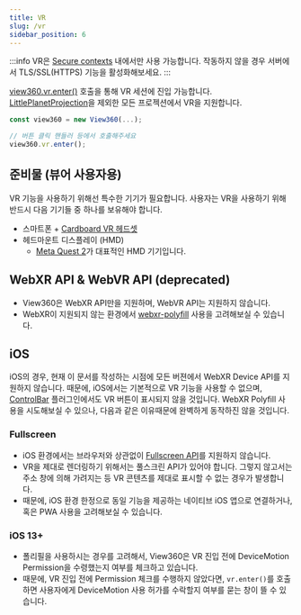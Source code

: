 ```yaml
---
title: VR
slug: /vr
sidebar_position: 6
---
```


:::info
VR은 [Secure contexts](https://developer.mozilla.org/en-US/docs/Web/Security/Secure_Contexts) 내에서만 사용 가능합니다. 작동하지 않을 경우 서버에서 TLS/SSL(HTTPS) 기능을 활성화해보세요.
:::

[view360.vr.enter()](/docs/api/Class/XRManager#enter) 호출을 통해 VR 세션에 진입 가능합니다.
[LittlePlanetProjection](/docs/projections/littleplanet)을 제외한 모든 프로젝션에서 VR을 지원합니다.

```js
const view360 = new View360(...);

// 버튼 클릭 핸들러 등에서 호출해주세요
view360.vr.enter();
```

## 준비물 (뷰어 사용자용)
VR 기능을 사용하기 위해선 특수한 기기가 필요합니다.
사용자는 VR을 사용하기 위해 반드시 다음 기기들 중 하나를 보유해야 합니다.
- 스마트폰 + [Cardboard VR 헤드셋](https://arvr.google.com/cardboard/)
- 헤드마운트 디스플레이 (HMD)
  - [Meta Quest 2](https://www.meta.com/kr/quest/products/quest-2/)가 대표적인 HMD 기기입니다.

## WebXR API & WebVR API (deprecated)
- View360은 WebXR API만을 지원하며, WebVR API는 지원하지 않습니다.
- WebXR이 지원되지 않는 환경에서 [webxr-polyfill](https://github.com/immersive-web/webxr-polyfill) 사용을 고려해보실 수 있습니다.

## iOS
iOS의 경우, 현재 이 문서를 작성하는 시점에 모든 버젼에서 WebXR Device API를 지원하지 않습니다.
때문에, iOS에서는 기본적으로 VR 기능을 사용할 수 없으며, [ControlBar](/docs/plugins/ControlBar) 플러그인에서도 VR 버튼이 표시되지 않을 것입니다.
WebXR Polyfill 사용을 시도해보실 수 있으나, 다음과 같은 이유때문에 완벽하게 동작하진 않을 것입니다.

### Fullscreen
- iOS 환경에서는 브라우저와 상관없이 [Fullscreen API](https://developer.mozilla.org/en-US/docs/Web/API/Fullscreen_API)를 지원하지 않습니다.
- VR을 제대로 렌더링하기 위해서는 풀스크린 API가 있어야 합니다. 그렇지 않고서는 주소 창에 의해 가려지는 등 VR 콘텐츠를 제대로 표시할 수 없는 경우가 발생합니다.
- 때문에, iOS 환경 한정으로 동일 기능을 제공하는 네이티브 iOS 앱으로 연결하거나, 혹은 PWA 사용을 고려해보실 수 있습니다.

### iOS 13+
- 폴리필을 사용하시는 경우를 고려해서, View360은 VR 진입 전에 DeviceMotion Permission을 수령했는지 여부를 체크하고 있습니다.
- 때문에, VR 진입 전에 Permission 체크를 수행하지 않았다면, `vr.enter()`를 호출하면 사용자에게 DeviceMotion 사용 허가를 수락할지 여부를 묻는 창이 뜰 수 있습니다.
